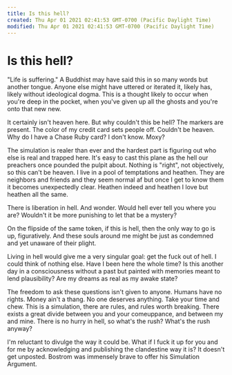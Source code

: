 ```yaml
---
title: Is this hell?
created: Thu Apr 01 2021 02:41:53 GMT-0700 (Pacific Daylight Time)
modified: Thu Apr 01 2021 02:41:53 GMT-0700 (Pacific Daylight Time)
---
```

# Is this hell?

"Life is suffering." A Buddhist may have said this in so many words but another tongue. Anyone else might have uttered or iterated it, likely has, likely without ideological dogma. This is a thought likely to occur when you're deep in the pocket, when you've given up all the ghosts and you're onto that new new.

It certainly isn't heaven here. But why couldn't this be hell? The markers are present. The color of my credit card sets people off. Couldn't be heaven. Why do I have a Chase Ruby card? I don't know. Moxy?

The simulation is realer than ever and the hardest part is figuring out who else is real and trapped here. It's easy to cast this plane as the hell our preachers once pounded the pulpit about. Nothing is "right", not objectively, so this can't be heaven. I live in a pool of temptations and heathen. They are neighbors and friends and they seem normal af but once I get to know them it becomes unexpectedly clear. Heathen indeed and heathen I love but heathen all the same.

There is liberation in hell. And wonder. Would hell ever tell you where you are? Wouldn't it be more punishing to let that be a mystery?

On the flipside of the same token, if this is hell, then the only way to go is up, figuratively. And these souls around me might be just as condemned and yet unaware of their plight.

Living in hell would give me a very singular goal: get the fuck out of hell. I could think of nothing else. Have I been here the whole time? Is this another day in a consciousness without a past but painted with memories meant to lend plausibility? Are my dreams as real as my awake state?

The freedom to ask these questions isn't given to anyone. Humans have no rights. Money ain't a thang. No one deserves anything. Take your time and chew. This is a simulation, there are rules, and rules worth breaking. There exists a great divide between you and your comeuppance, and between my and mine. There is no hurry in hell, so what's the rush? What's the rush anyway?

I'm reluctant to divulge the way it could be. What if I fuck it up for you and for me by acknowledging and publishing the clandestine way it is? It doesn't get unposted. Bostrom was immensely brave to offer his Simulation Argument.
